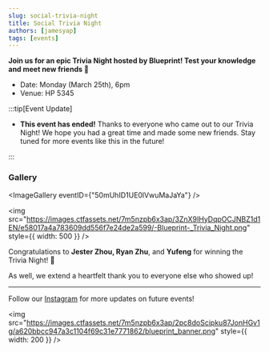 ```yaml
---
slug: social-trivia-night
title: Social Trivia Night
authors: [jamesyap]
tags: [events]
---
```


**Join us for an epic Trivia Night hosted by Blueprint! Test your knowledge and meet new friends 🙌**

- Date: Monday (March 25th), 6pm
- Venue: HP 5345

<!--truncate-->

:::tip[Event Update]

- **This event has ended!** Thanks to everyone who came out to our Trivia Night! We hope you had a great time and made some new friends. Stay tuned for more events like this in the future!

:::

### Gallery


<ImageGallery eventID={"50mUhID1UE0lVwuMaJaYa"} />

<img src="https://images.ctfassets.net/7m5nzpb6x3ap/3ZnX9IHyDqpOCJNBZ1d1EN/e58017a4a783609dd556f7e24de2a599/-Blueprint-_Trivia_Night.png" style={{ width: 500 }} />

Congratulations to **Jester Zhou, Ryan Zhu**, and **Yufeng** for winning the Trivia Night! 🎉

As well, we extend a heartfelt thank you to everyone else who showed up!

---

Follow our [Instagram](https://linktr.ee/cublueprint) for more updates on future events!

<img src="https://images.ctfassets.net/7m5nzpb6x3ap/2pc8doScipku87JonHGv1g/a620bbcc947a3c1104f69c31e7771862/blueprint_banner.png" style={{ width: 200 }} />
